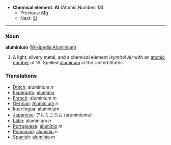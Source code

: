 *'''Chemical element''': '''Al''' (Atomic Number: 13)
**Previous: [[Magnesium|Mg]]
**Next: [[Silicon|Si]]
----
=== Noun ===
'''aluminium''' ([[en:Aluminium|Wikipedia:Aluminium]])

# A light, silvery metal, and a chemical element ''(symbol Al)'' with an [[atomic number]] of 13.  Spelled [[aluminum]] in the United States.

===Translations===
*[[Dutch]]: aluminium ''n''
*[[Esperanto]]: [[aluminio]]
*[[French]]: aluminium ''m''
*[[German]]: [[Aluminium]] ''n''
*[[Interlingua]]: aluminium
*[[Japanese]]: アルミニウム (aruminiumu)
*[[Latin]]: aluminium ''n''
*[[Portuguese]]: [[alumínio]] ''m''
*[[Romanian]]: [[aluminiu]] ''n''
*[[Spanish]]: [[alumínio]] ''m''